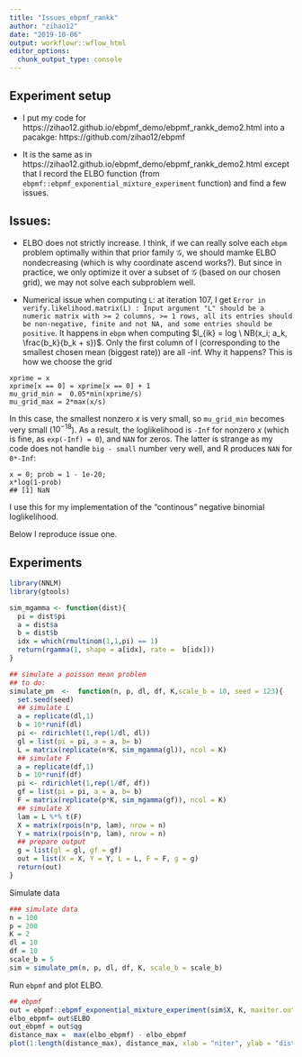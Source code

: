 ```yaml
---
title: "Issues_ebpmf_rankk"
author: "zihao12"
date: "2019-10-06"
output: workflowr::wflow_html
editor_options:
  chunk_output_type: console
---
```


## Experiment setup
* I put my code for https://zihao12.github.io/ebpmf_demo/ebpmf_rankk_demo2.html into a pacakge: https://github.com/zihao12/ebpmf

* It is the same as in https://zihao12.github.io/ebpmf_demo/ebpmf_rankk_demo2.html except that I record the ELBO function (from `ebpmf::ebpmf_exponential_mixture_experiment` function) and find a few issues.  


## Issues:
* ELBO does not strictly increase. I think, if we can really solve each `ebpm` problem optimally within that prior family $\mathcal{G}$, we should mamke ELBO nondecreasing (which is why coordinate ascend works?). But since in practice, we only optimize it over a subset of $\mathcal{G}$ (based on our chosen grid), we may not solve each subproblem well. \ 

* Numerical issue when computing `L`: at iteration 107, I get ` Error in verify.likelihood.matrix(L) : Input argument "L" should be a numeric matrix with >= 2 columns, >= 1 rows, all its entries should be non-negative, finite and not NA, and some entries should be positive`. 
  It happens in `ebpm` when computing $l_{ik} = log \ NB(x_i; a_k, \frac{b_k}{b_k + s})$. Only the first column of l (corresponding to the smallest chosen mean (biggest rate)) are all -inf. Why it happens? This is how we choose the grid
```
xprime = x
xprime[x == 0] = xprime[x == 0] + 1
mu_grid_min =  0.05*min(xprime/s)
mu_grid_max = 2*max(x/s)
```
  In this case, the smallest nonzero $x$ is very small, so `mu_grid_min` becomes very small ($10^{-18}$). As  a result, the loglikelihood is `-Inf` for nonzero $x$ (which is fine, as `exp(-Inf) = 0`), and `NAN` for zeros. The latter is strange as my code does not handle `big - small` number very well, and R produces `NAN` for  `0*-Inf`: 
```
x = 0; prob = 1 - 1e-20;
x*log(1-prob)
## [1] NaN 
```
  I use this for my implementation of the "continous" negative binomial loglikelihood. 

Below I reproduce issue one. 

## Experiments
```r
library(NNLM)
library(gtools)

sim_mgamma <- function(dist){
  pi = dist$pi
  a = dist$a
  b = dist$b
  idx = which(rmultinom(1,1,pi) == 1)
  return(rgamma(1, shape = a[idx], rate =  b[idx]))
}

## simulate a poisson mean problem
## to do:
simulate_pm  <-  function(n, p, dl, df, K,scale_b = 10, seed = 123){
  set.seed(seed)
  ## simulate L
  a = replicate(dl,1)
  b = 10*runif(dl)
  pi <- rdirichlet(1,rep(1/dl, dl))
  gl = list(pi = pi, a = a, b= b)
  L = matrix(replicate(n*K, sim_mgamma(gl)), ncol = K)
  ## simulate F
  a = replicate(df,1)
  b = 10*runif(df)
  pi <- rdirichlet(1,rep(1/df, df))
  gf = list(pi = pi, a = a, b= b)
  F = matrix(replicate(p*K, sim_mgamma(gf)), ncol = K)
  ## simulate X
  lam = L %*% t(F)
  X = matrix(rpois(n*p, lam), nrow = n)
  Y = matrix(rpois(n*p, lam), nrow = n)
  ## prepare output
  g = list(gl = gl, gf = gf)
  out = list(X = X, Y = Y, L = L, F = F, g = g)
  return(out)
}
```

Simulate data
```r
### simulate data
n = 100
p = 200
K = 2
dl = 10
df = 10
scale_b = 5
sim = simulate_pm(n, p, dl, df, K, scale_b = scale_b)
```


Run `ebpmf` and plot ELBO. 
```r
## ebpmf
out = ebpmf::ebpmf_exponential_mixture_experiment(sim$X, K, maxiter.out = 106, verbose = F)
elbo_ebpmf= out$ELBO
out_ebpmf = out$qg
distance_max =  max(elbo_ebpmf) - elbo_ebpmf
plot(1:length(distance_max), distance_max, xlab = "niter", ylab = "distance to max (ELBO)", type = "l", col = "blue")
```









